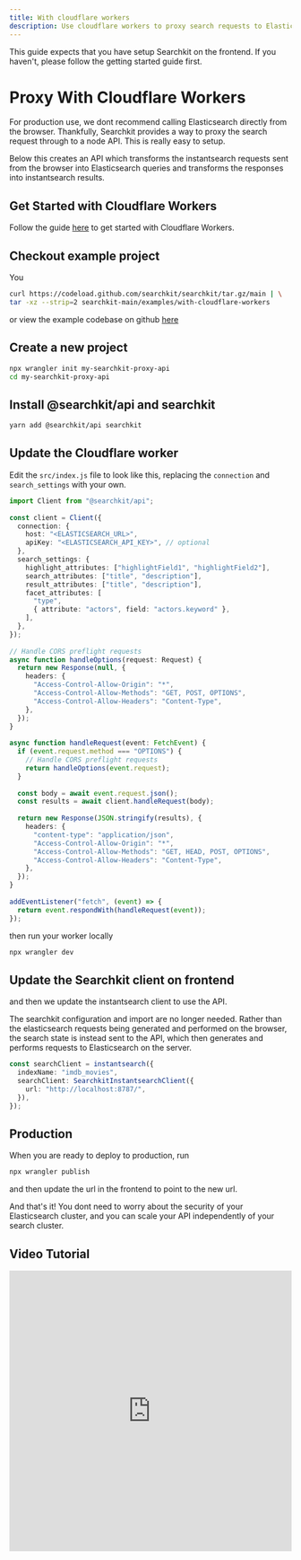 ```yaml
---
title: With cloudflare workers
description: Use cloudflare workers to proxy search requests to Elasticsearch
---
```



<Callout>
This guide expects that you have setup Searchkit on the frontend. If you haven't, please follow the getting started guide first.
</Callout>

# Proxy With Cloudflare Workers

For production use, we dont recommend calling Elasticsearch directly from the browser. Thankfully, Searchkit provides a way to proxy the search request through to a node API. This is really easy to setup.

Below this creates an API which transforms the instantsearch requests sent from the browser into Elasticsearch queries and transforms the responses into instantsearch results.

## Get Started with Cloudflare Workers

Follow the guide [here](https://developers.cloudflare.com/workers/get-started/guide/) to get started with Cloudflare Workers.

## Checkout example project

You 

```bash
curl https://codeload.github.com/searchkit/searchkit/tar.gz/main | \
tar -xz --strip=2 searchkit-main/examples/with-cloudflare-workers
```

or view the example codebase on github [here](https://github.com/searchkit/searchkit/tree/main/examples/with-cloudflare-workers)

## Create a new project

```bash
npx wrangler init my-searchkit-proxy-api
cd my-searchkit-proxy-api
```

## Install @searchkit/api and searchkit

```bash
yarn add @searchkit/api searchkit
```

## Update the Cloudflare worker

Edit the `src/index.js` file to look like this, replacing the `connection` and `search_settings` with your own. 

```ts
import Client from "@searchkit/api";
 
const client = Client({
  connection: {
    host: "<ELASTICSEARCH_URL>",
    apiKey: "<ELASTICSEARCH_API_KEY>", // optional
  },
  search_settings: {
    highlight_attributes: ["highlightField1", "highlightField2"],
    search_attributes: ["title", "description"],
    result_attributes: ["title", "description"],
    facet_attributes: [
      "type",
      { attribute: "actors", field: "actors.keyword" },
    ],
  },
});
 
// Handle CORS preflight requests
async function handleOptions(request: Request) {
  return new Response(null, {
    headers: {
      "Access-Control-Allow-Origin": "*",
      "Access-Control-Allow-Methods": "GET, POST, OPTIONS",
      "Access-Control-Allow-Headers": "Content-Type",
    },
  });
}
 
async function handleRequest(event: FetchEvent) {
  if (event.request.method === "OPTIONS") {
    // Handle CORS preflight requests
    return handleOptions(event.request);
  }
 
  const body = await event.request.json();
  const results = await client.handleRequest(body);
 
  return new Response(JSON.stringify(results), {
    headers: {
      "content-type": "application/json",
      "Access-Control-Allow-Origin": "*",
      "Access-Control-Allow-Methods": "GET, HEAD, POST, OPTIONS",
      "Access-Control-Allow-Headers": "Content-Type",
    },
  });
}
 
addEventListener("fetch", (event) => {
  return event.respondWith(handleRequest(event));
});
```

then run your worker locally

```bash
npx wrangler dev
```

## Update the Searchkit client on frontend

and then we update the instantsearch client to use the API.

The searchkit configuration and import are no longer needed. Rather than the elasticsearch requests being generated and performed on the browser, the search state is instead sent to the API, which then generates and performs requests to Elasticsearch on the server. 

```ts {3,5}
const searchClient = instantsearch({
  indexName: "imdb_movies",
  searchClient: SearchkitInstantsearchClient({
    url: "http://localhost:8787/",
  }),
});

```

## Production

When you are ready to deploy to production, run

```bash
npx wrangler publish
```

and then update the url in the frontend to point to the new url.

And that's it! You dont need to worry about the security of your Elasticsearch cluster, and you can scale your API independently of your search cluster.

## Video Tutorial
<iframe width="100%" height="500px" src="https://www.youtube.com/embed/8ztvn1-VZ_U" frameborder="0" allow="accelerometer; autoplay; clipboard-write; encrypted-media; gyroscope; picture-in-picture" allowFullScreen></iframe>
